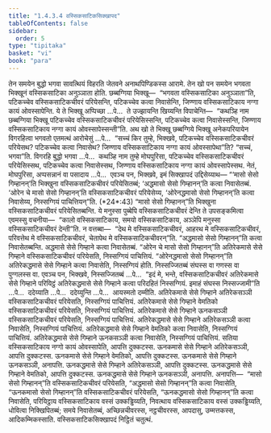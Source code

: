 ```yaml
---
title: "1.4.3.4 वस्सिकसाटिकसिक्खापद"
tableOfContents: false
sidebar:
  order: 5
type: "tipitaka"
basket: "vi"
book: "para"
---
```



<DynamicBreadcrumb />

<Division number="626" book="para">

<Paragraph number="2323" book="para">
तेन समयेन बुद्धो भगवा सावत्थियं विहरति जेतवने अनाथपिण्डिकस्स आरामे. तेन खो पन समयेन भगवता भिक्खूनं वस्सिकसाटिका अनुञ्ञाता होति. छब्बग्गिया भिक्खू—  “भगवता वस्सिकसाटिका अनुञ्ञाता”ति, पटिकच्चेव वस्सिकसाटिकचीवरं परियेसन्ति, पटिकच्चेव कत्वा निवासेन्ति, जिण्णाय वस्सिकसाटिकाय नग्गा कायं ओवस्सापेन्ति. ये ते भिक्खू अप्पिच्छा …पे…  ते उज्झायन्ति खिय्यन्ति विपाचेन्ति—  “कथञ्हि नाम छब्बग्गिया भिक्खू पटिकच्चेव वस्सिकसाटिकचीवरं परियेसिस्सन्ति, पटिकच्चेव कत्वा निवासेस्सन्ति, जिण्णाय वस्सिकसाटिकाय नग्गा कायं ओवस्सापेस्सन्ती”ति.
</Paragraph>

<Paragraph number="2324" book="para">
अथ खो ते भिक्खू छब्बग्गिये भिक्खू अनेकपरियायेन विगरहित्वा भगवतो एतमत्थं आरोचेसुं …पे…  “सच्चं किर तुम्हे, भिक्खवे, पटिकच्चेव वस्सिकसाटिकचीवरं परियेसथ? पटिकच्चेव कत्वा निवासेथ? जिण्णाय वस्सिकसाटिकाय नग्गा कायं ओवस्सापेथा”ति? “सच्चं, भगवा”ति. विगरहि बुद्धो भगवा …पे…  कथञ्हि नाम तुम्हे मोघपुरिसा, पटिकच्चेव वस्सिकसाटिकचीवरं परियेसिस्सथ, पटिकच्चेव कत्वा निवासेस्सथ, जिण्णाय वस्सिकसाटिकाय नग्गा कायं ओवस्सापेस्सथ. नेतं, मोघपुरिसा, अप्पसन्नानं वा पसादाय …पे…  एवञ्च पन, भिक्खवे, इमं सिक्खापदं उद्दिसेय्याथ—
</Paragraph>

</Division>
<Division number="627" book="para">

<Paragraph number="2325" book="para">
<Emphasis>“‘मासो सेसो गिम्हानन्’ति भिक्खुना वस्सिकसाटिकचीवरं परियेसितब्बं</Emphasis>; <Emphasis>‘अद्धमासो</Emphasis> <Emphasis>सेसो गिम्हानन्’ति कत्वा निवासेतब्बं</Emphasis>. <Emphasis>‘ओरेन चे मासो सेसो गिम्हानन्’ति वस्सिकसाटिकचीवरं परियेसेय्य, ‘ओरेनद्धमासो सेसो गिम्हानन्’ति कत्वा निवासेय्य, निस्सग्गियं पाचित्तियन्”</Emphasis>ति. (*24*:<Emphasis>43</Emphasis>)
</Paragraph>

</Division>
<Division number="628" book="para">

<Paragraph number="2326" book="para">
<Emphasis>“मासो सेसो गिम्हानन्”ति भिक्खुना वस्सिकसाटिकचीवरं परियेसितब्बन्</Emphasis>ति. ये मनुस्सा पुब्बेपि वस्सिकसाटिकचीवरं देन्ति ते उपसङ्कमित्वा एवमस्सु वचनीया—  “कालो वस्सिकसाटिकाय, समयो वस्सिकसाटिकाय, अञ्ञेपि मनुस्सा वस्सिकसाटिकचीवरं देन्ती”ति. न वत्तब्बा—  “देथ मे वस्सिकसाटिकचीवरं, आहरथ मे वस्सिकसाटिकचीवरं, परिवत्तेथ मे वस्सिकसाटिकचीवरं, चेतापेथ मे वस्सिकसाटिकचीवरन्”ति.
</Paragraph>

<Paragraph number="2327" book="para">
<Emphasis>“अद्धमासो सेसो गिम्हानन्”ति कत्वा निवासेतब्बन्</Emphasis>ति. अद्धमासे सेसे गिम्हाने कत्वा निवासेतब्बं.
</Paragraph>

<Paragraph number="2328" book="para">
<Emphasis>“ओरेन चे मासो सेसो गिम्हानन्”</Emphasis>ति अतिरेकमासे सेसे गिम्हाने वस्सिकसाटिकचीवरं परियेसति, निस्सग्गियं पाचित्तियं.
</Paragraph>

<Paragraph number="2329" book="para">
<Emphasis>“ओरेनद्धमासो सेसो गिम्हानन्”</Emphasis>ति अतिरेकद्धमासे सेसे गिम्हाने कत्वा निवासेति, निस्सग्गियं होति. निस्सज्जितब्बं संघस्स वा गणस्स वा पुग्गलस्स वा. एवञ्च पन, भिक्खवे, निस्सज्जितब्बं …पे…  “इदं मे, भन्ते, वस्सिकसाटिकचीवरं अतिरेकमासे सेसे गिम्हाने परियिट्ठं अतिरेकद्धमासे सेसे गिम्हाने कत्वा परिदहितं निस्सग्गियं. इमाहं संघस्स निस्सज्जामी”ति …पे…  ददेय्याति …पे…  ददेय्युन्ति …पे…  आयस्मतो दम्मीति.
</Paragraph>

</Division>
<Division number="629" book="para">

<Paragraph number="2330" book="para">
अतिरेकमासे सेसे गिम्हाने अतिरेकसञ्ञी वस्सिकसाटिकचीवरं परियेसति, निस्सग्गियं पाचित्तियं. अतिरेकमासे सेसे गिम्हाने वेमतिको वस्सिकसाटिकचीवरं परियेसति, निस्सग्गियं पाचित्तियं. अतिरेकमासे सेसे गिम्हाने ऊनकसञ्ञी वस्सिकसाटिकचीवरं परियेसति, निस्सग्गियं पाचित्तियं.
</Paragraph>

<Paragraph number="2331" book="para">
अतिरेकद्धमासे सेसे गिम्हाने अतिरेकसञ्ञी कत्वा निवासेति, निस्सग्गियं पाचित्तियं. अतिरेकद्धमासे सेसे गिम्हाने वेमतिको कत्वा निवासेति, निस्सग्गियं पाचित्तियं. अतिरेकद्धमासे सेसे गिम्हाने ऊनकसञ्ञी कत्वा निवासेति, निस्सग्गियं पाचित्तियं.
</Paragraph>

<Paragraph number="2332" book="para">
सतिया वस्सिकसाटिकाय नग्गो कायं ओवस्सापेति, आपत्ति दुक्कटस्स. ऊनकमासे सेसे गिम्हाने अतिरेकसञ्ञी, आपत्ति दुक्कटस्स. ऊनकमासे सेसे गिम्हाने वेमतिको, आपत्ति दुक्कटस्स. ऊनकमासे सेसे गिम्हाने ऊनकसञ्ञी, अनापत्ति.
</Paragraph>

<Paragraph number="2333" book="para">
ऊनकद्धमासे सेसे गिम्हाने अतिरेकसञ्ञी, आपत्ति दुक्कटस्स. ऊनकद्धमासे सेसे गिम्हाने वेमतिको, आपत्ति दुक्कटस्स. ऊनकद्धमासे सेसे गिम्हाने ऊनकसञ्ञी, अनापत्ति.
</Paragraph>

</Division>
<Division number="630" book="para">

<Paragraph number="2334" book="para">
अनापत्ति—  “मासो सेसो गिम्हानन्”ति वस्सिकसाटिकचीवरं परियेसति, “अद्धमासो सेसो गिम्हानन्”ति कत्वा निवासेति, “ऊनकमासो सेसो गिम्हानन्”ति वस्सिकसाटिकचीवरं परियेसति, “ऊनकद्धमासो सेसो गिम्हानन्”ति कत्वा निवासेति, परियिट्ठाय वस्सिकसाटिकाय वस्सं उक्कड्ढिय्यति, निवत्थाय वस्सिकसाटिकाय वस्सं उक्कड्ढिय्यति, धोवित्वा निक्खिपितब्बं; समये निवासेतब्बं, अच्छिन्नचीवरस्स, नट्ठचीवरस्स, आपदासु, उम्मत्तकस्स, आदिकम्मिकस्साति.

</Paragraph>
</Division>

<Paragraph number="2335" type="center" book="para">
वस्सिकसाटिकसिक्खापदं निट्ठितं चतुत्थं.
</Paragraph>